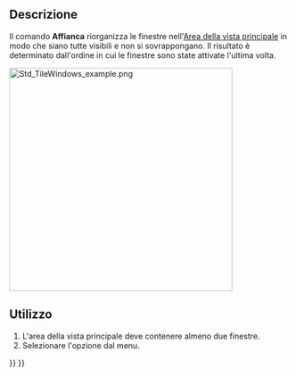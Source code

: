 <languages/>

{{Docnav/it
|[[Std_ActivatePrevWindow/it|Precedente]]
|[[Std_CascadeWindows/it|A cascata]]
|[[Std_Windows_Menu/it|Menu Finestre]]
|IconL=Std_ActivatePrevWindow.svg
|IconR=Std_CascadeWindows.svg
|IconC=Freecad.svg
}}

{{GuiCommand/it
|Name=Std TileWindows
|Name/it=Affianca
|MenuLocation=Finestre → Affianca
|Workbenches=Tutti
|SeeAlso=[[Std_CascadeWindows/it|A cascata]]
}}

<span id="Description"></span>
==Descrizione==

Il comando '''Affianca''' riorganizza le finestre nell'[[Main_view_area/it|Area della vista principale]] in modo che siano tutte visibili e non si sovrappongano. Il risultato è determinato dall'ordine in cui le finestre sono state attivate l'ultima volta.

[[Image:Std_TileWindows_example.png|400px]]
{{Caption|Vista principale con tre finestre affiancate}}

<span id="Usage"></span>
==Utilizzo==

# L'area della vista principale deve contenere almeno due finestre.
# Selezionare l'opzione {{MenuCommand|Finestre → [[Image:Std_TileWindows.svg|16px]] Affianca}} dal menu.


{{Docnav/it
|[[Std_ActivatePrevWindow/it|Precedente]]
|[[Std_CascadeWindows/it|A cascata]]
|[[Std_Windows_Menu/it|Menu Finestre]]
|IconL=Std_ActivatePrevWindow.svg
|IconR=Std_CascadeWindows.svg
|IconC=Freecad.svg
}}

{{Std_Base_navi{{#translation:}}}}
{{Userdocnavi{{#translation:}}}}